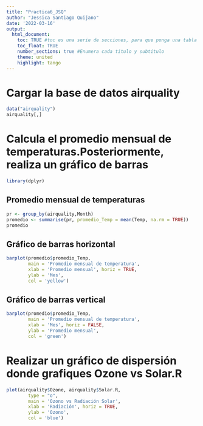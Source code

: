 ```yaml
---
title: "Practica6_JSQ"
author: "Jessica Santiago Quijano"
date: '2022-03-16'
output:
  html_document:
    toc: TRUE #toc es una serie de secciones, para que ponga una tabla de contenido
    toc_float: TRUE
    number_sections: true #Enumera cada titulo y subtitulo
    theme: united
    highlight: tango
---
```


# Cargar la base de datos airquality
```r
data("airquality")
airquality[,]
```

# Calcula el promedio mensual de temperaturas.Posteriormente, realiza un gráfico de barras
```r
library(dplyr)
```

## Promedio mensual de temperaturas
```r
pr <- group_by(airquality,Month)
promedio <- summarise(pr, promedio_Temp = mean(Temp, na.rm = TRUE))
promedio
```

## Gráfico de barras horizontal
```r
barplot(promedio$promedio_Temp,
        main = 'Promedio mensual de temperatura',
        xlab = 'Promedio mensual', horiz = TRUE,
        ylab = 'Mes',
        col = 'yellow')
```

## Gráfico de barras vertical
```r
barplot(promedio$promedio_Temp,
        main = 'Promedio mensual de temperatura',
        xlab = 'Mes', horiz = FALSE,
        ylab = 'Promedio mensual',
        col = 'green')
```


# Realizar un gráfico de dispersión donde grafiques Ozone vs Solar.R
```r
plot(airquality$Ozone, airquality$Solar.R,
        type = "o", 
        main = 'Ozono vs Radiación Solar',
        xlab = 'Radiación', horiz = TRUE,
        ylab = 'Ozono',
        col = 'blue')
```


